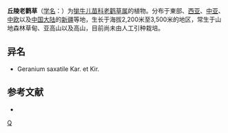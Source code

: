 {{Speciesbox 
| taxon = Geranium collinum
| authority = Steph. ex Willd.
}}
'''丘陵老鹳草'''（[[学名|学名]]：{{lang|la|''Geranium collinum''}}）为[[牻牛儿苗科|牻牛儿苗科]][[老鹳草属|老鹳草属]]的植物。分布于東部、[[西亚|西亚]]、[[中亚|中亚]]、[[中欧|中欧]]以及[[中国大陆|中国大陆]]的[[新疆|新疆]]等地，生长于海拔2,200米至3,500米的地区，常生于山地森林草甸、亚高山以及高山，目前尚未由人工引种栽培。

== 异名 ==
* Geranium saxatile Kar. et Kir.

== 参考文献 ==
<div class="references-small">
* {{cite web| url =http://www.bioinfo.cn/db05/KmzwSpecies.php?action=view&id=9576| title =丘陵老鹳草| work =《中国高等植物数据库全库》| publisher =中国科学院微生物研究所| author =昆明植物研究所| accessdate =2009-02-24| archive-date =2018-06-28| archive-url =https://web.archive.org/web/20180628204035/http://www.bioinfo.cn/db05/KmzwSpecies.php?action=view| dead-url =yes}}
</div>
{{Taxonbar|from=Q10869266}}

[[Category:老鹳草属|Q]]